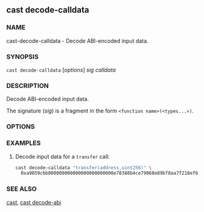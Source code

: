 
## cast decode-calldata

### NAME

cast-decode-calldata - Decode ABI-encoded input data.

### SYNOPSIS

`cast decode-calldata` [*options*] _sig_ _calldata_

### DESCRIPTION

Decode ABI-encoded input data.

The signature (_sig_) is a fragment in the form `<function name>(<types...>)`.

### OPTIONS

<CommonOptions />

### EXAMPLES

1. Decode input data for a `transfer` call:
   ```sh
   cast decode-calldata "transfer(address,uint256)" \
     0xa9059cbb000000000000000000000000e78388b4ce79068e89bf8aa7f218ef6b9ab0e9d0000000000000000000000000000000000000000000000000008a8e4b1a3d8000
   ```

### SEE ALSO

[cast](/reference/cast/cast.mdx), [cast decode-abi](/reference/cast/cast-decode-abi.mdx)
